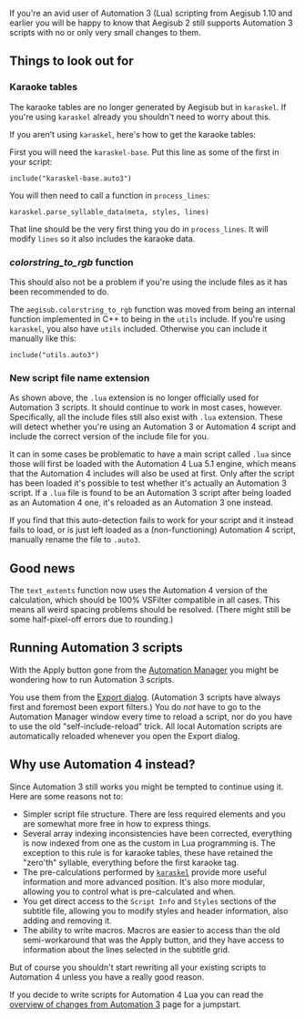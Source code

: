 If you're an avid user of Automation 3 (Lua) scripting from Aegisub 1.10 and earlier you will be happy to know that Aegisub 2 still supports Automation 3 scripts with no or only very small changes to them.

== Things to look out for ==

=== Karaoke tables ===
The karaoke tables are no longer generated by Aegisub but in <tt>karaskel</tt>. If you're using <tt>karaskel</tt> already you shouldn't need to worry about this.

If you aren't using <tt>karaskel</tt>, here's how to get the karaoke tables:

First you will need the <tt>karaskel-base</tt>. Put this line as some of the first in your script:

 include("karaskel-base.auto3")

You will then need to call a function in <code>process_lines</code>:

 karaskel.parse_syllable_data(meta, styles, lines)

That line should be the very first thing you do in <code>process_lines</code>. It will modify <code>lines</code> so it also includes the karaoke data.

=== ''colorstring_to_rgb'' function ===

This should also not be a problem if you're using the include files as it has been recommended to do.

The <code>aegisub.colorstring_to_rgb</code> function was moved from being an internal function implemented in C++ to being in the <tt>utils</tt> include. If you're using <tt>karaskel</tt>, you also have <tt>utils</tt> included. Otherwise you can include it manually like this:

 include("utils.auto3")

=== New script file name extension ===

As shown above, the <tt>.lua</tt> extension is no longer officially used for Automation 3 scripts. It should continue to work in most cases, however. Specifically, all the include files still also exist with <tt>.lua</tt> extension. These will detect whether you're using an Automation 3 or Automation 4 script and include the correct version of the include file for you.

It can in some cases be problematic to have a main script called <tt>.lua</tt> since those will first be loaded with the Automation 4 Lua 5.1 engine, which means that the Automation 4 includes will also be used at first. Only after the script has been loaded it's possible to test whether it's actually an Automation 3 script. If a <tt>.lua</tt> file is found to be an Automation 3 script after being loaded as an Automation 4 one, it's reloaded as an Automation 3 one instead.

If you find that this auto-detection fails to work for your script and it instead fails to load, or is just left loaded as a (non-functioning) Automation 4 script, manually rename the file to <tt>.auto3</tt>.

== Good news ==

The <code>text_extents</code> function now uses the Automation 4 version of the calculation, which should be 100% VSFilter compatible in all cases. This means all weird spacing problems should be resolved. (There might still be some half-pixel-off errors due to rounding.)

== Running Automation 3 scripts ==

With the Apply button gone from the [[Automation Manager]] you might be wondering how to run Automation 3 scripts.

You use them from the [[Exporting subtitles|Export dialog]]. (Automation 3 scripts have always first and foremost been export filters.) You do ''not'' have to go to the Automation Manager window every time to reload a script, nor do you have to use the old "self-include-reload" trick. All local Automation scripts are automatically reloaded whenever you open the Export dialog.

== Why use Automation 4 instead? ==

Since Automation 3 still works you might be tempted to continue using it. Here are some reasons not to:

* Simpler script file structure. There are less required elements and you are somewhat more free in how to express things.
* Several array indexing inconsistencies have been corrected, everything is now indexed from one as the custom in Lua programming is. The exception to this rule is for karaoke tables, these have retained the "zero'th" syllable, everything before the first karaoke tag.
* The pre-calculations performed by <tt>[[Automation 4 karaskel.lua|karaskel]]</tt> provide more useful information and more advanced position. It's also more modular, allowing you to control what is pre-calculated and when.
* You get direct access to the <code>Script Info</code> and <code>Styles</code> sections of the subtitle file, allowing you to modify styles and header information, also adding and removing it.
* The ability to write macros. Macros are easier to access than the old semi-workaround that was the Apply button, and they have access to information about the lines selected in the subtitle grid.

But of course you shouldn't start rewriting all your existing scripts to Automation 4 unless you have a really good reason.

If you decide to write scripts for Automation 4 Lua you can read the [[overview of changes from Automation 3]] page for a jumpstart.